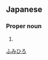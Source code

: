 ==Japanese==
{{ja-kanjitab|文|弘}}

===Proper noun===
{{ja-pos|proper|ふみひろ}}

# {{given name|male|lang=ja}}

[[Category:Japanese male given names|ふみひろ]]